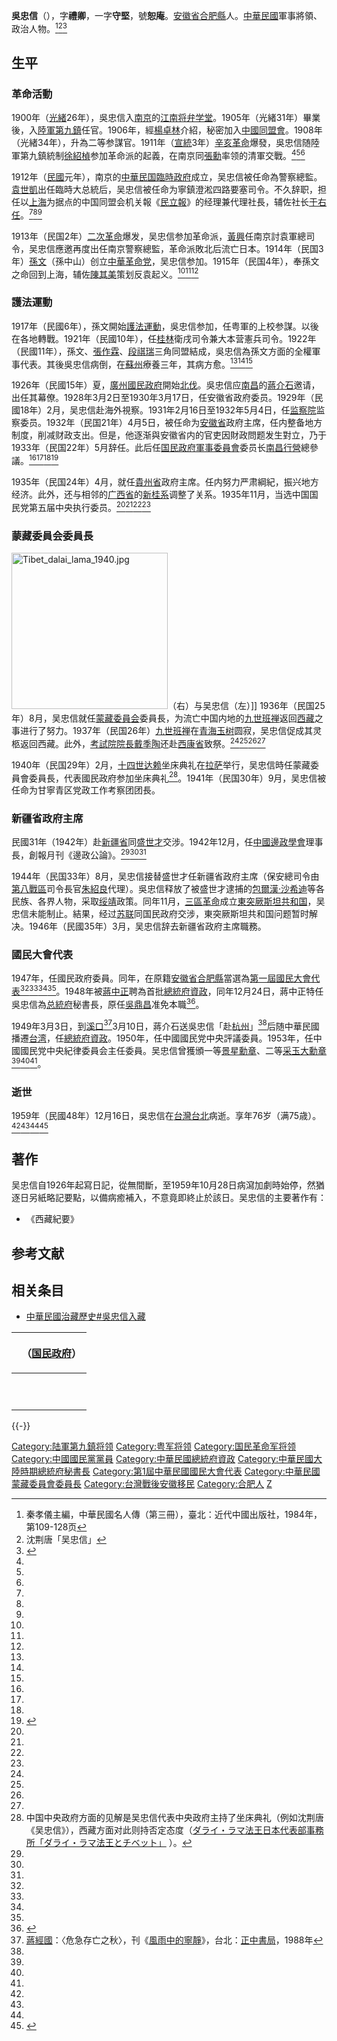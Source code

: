 {{noteTA
|G1=PP
|1=zh-cn:孙中山;zh-hk:孫中山;zh-tw:孫文;
|2=zh-cn:蒋介石;zh-hk:蔣介石;zh-tw:蔣中正
}}
{{Infobox_officeholder
|name = 吳忠信
|image name =Wu Zhongxin.jpg
|width = 180px
|office = {{ROC}}第2任[[總統府秘書長|總統府秘書長]]
|term_start = 1948年12月24日
|term_end = 1949年1月29日
|president = [[蔣中正|蔣中正]]
|predecessor = [[吳鼎昌|吳鼎昌]]
|successor = [[翁文灝|翁文灝]]
|office1 = {{flagicon|ROC}} 第7任[[新疆省政府|新疆省政府]]主席
|term_start1 = 1944年8月29日
|term_end1 = 1946年3月29日
|predecessor1 = [[盛世才|盛世才]]
|successor1 = [[張治中|張治中]]
|office2 = {{ROC-1928}}第6任[[行政院|行政院]][[蒙藏委員會|蒙藏委員會]]委員長
|term_start2 = 1936年8月8日
|term_end2 = 1944年12月6日
|predecessor2 = [[林雲陔|林雲陔]]
|successor2 = [[羅良鑒|羅良鑒]]
|office3 = {{flagicon|ROC}} 第6任[[貴州省政府|貴州省政府]]主席
|term_start3 = 1935年4月17日
|term_end3 = 1936年8月2日
|predecessor3 = [[王家烈|王家烈]]
|successor3 = [[顧祝同|顧祝同]]
|office4 = {{flagicon|ROC}} 第8任[[安徽省政府|安徽省政府]]主席
|term_start4 = 1932年4月5日
|term_end4 = 1933年5月16日
|predecessor4 = [[陳調元|陳調元]]
|successor4 = [[劉鎮華|劉鎮華]]
|period = 
|Sex = 男 
|Native place = [[安徽省|安徽省]][[合肥縣|合肥縣]]
|date of birth ={{birth date|1884|3|15}}
|date of death = {{death date and age|1959|12|16|1884|3|15}} 
|nationality = {{QING}}（1884年–1911年）<br> {{ROC-1912}}（1912年–?年）<br>{{ROC}}（?年–1959年）
|party = {{KMT|19px}}
|place of birth ={{QING}}[[安徽省|安徽省]][[合肥縣|合肥縣]] 
|place of death ={{ROC}}[[臺灣省|臺灣省]][[臺北市_(省轄市)|臺北市]]（今[[臺北市|臺北市]]）
|educate = 
*江南將弁學堂
|past = 
*（清朝）陸軍第9鎮35標第3營管帶<br><span style="color: blue;">(1905年)</span>
*（臨時政府）江浙滬聯軍總司令部執法官兼兵站總監<br><span style="color: blue;">(1911年)</span>
*（臨時政府）南京首都警察總監<br><span style="color: blue;">(1912年)</span>
*（護法政府）粵軍第7支隊司令兼汀州綏靖主任<br><span style="color: blue;">(1917年-1918年)</span>
*（護法政府）粵軍第2軍總指揮<br><span style="color: blue;">(1919年)</span>
*（護法政府）粵軍第7獨立旅旅長<br><span style="color: blue;">(1920年)</span>
*（護法政府）粵軍獨立第7旅旅長兼廣州大本營憲兵司令<br><span style="color: blue;">(1921年)</span>
*（國民政府）江蘇省政府委員<br><span style="color: blue;">(1927年)</span>
*（國民政府）淞滬警察廳長<br><span style="color: blue;">(1927年)</span>
*（國民政府）安徽省政府委員<br><span style="color: blue;">(1928年)</span>
*（國民政府）華北編遣委員會主任委員<br><span style="color: blue;">(1928年)</span>
*（國民政府）建設委員會委員<br><span style="color: blue;">(1929年)</span>
*（國民政府）導淮委員會常委、監察院監察委員<br><span style="color: blue;">(1931年)</span>
*（國民政府）安徽省政府委員兼主席<br><span style="color: blue;">(1932年3月-1933年5月)</span>
*（國民政府）国民政府軍事委員會委员长南昌行營總參議<br><span style="color: blue;">(1933年5月)</span>
*（國民政府）貴州省政府委員兼主席<br><span style="color: blue;">(1935年)</span>
*（國民政府）中国国民党第5屆中央執行委員<br><span style="color: blue;">(1935年11月)</span>
*（國民政府）蒙藏委員會委員長<br><span style="color: blue;">(1936年8月-1944年8月)</span>
*（國民政府）甘寧青區黨政工作考察團團長<br><span style="color: blue;">(1941年9月)</span>
*（國民政府）中國邊政學會理事長<br><span style="color: blue;">(1941年12月)</span>
*（國民政府）中國國民黨中央執行委員<br><span style="color: blue;">(1944年5月)</span>
*（國民政府）新疆省政府主席兼保安司令<br><span style="color: blue;">(1944年9月-1946年6月)</span>
*（國民政府）國民政府委員<br><span style="color: blue;">(1947年4月)</span>
*（國民政府）第1屆國民大會代表<br><span style="color: blue;">(1947年11月)</span>
*（中華民國）總統府資政<br><span style="color: blue;">(1948年-1959年12月16日)</span>
*（中華民國）總統府秘書長<br><span style="color: blue;">(1948年12月)</span>
*（中華民國）中央銀行常務理事及中國銀行董事<br><span style="color: blue;">(1950年)</span>
*（中華民國）中國國民黨中央評議委員<br><span style="color: blue;">(1950年8月)</span>
*（中華民國）中國國民黨中央紀律委員會主任委員<br><span style="color: blue;">(1953年)</span>
}}

'''吳忠信'''（{{bd|1884年|3月15日|1959年|12月16日|catIdx=W}}），字'''禮卿'''，一字'''守堅'''，號'''恕庵'''。[[安徽省|安徽省]][[合肥縣|合肥縣]]人。[[中華民國|中華民國]]軍事將領、政治人物。<ref name=qin>秦孝儀主編，中華民國名人傳（第三冊），臺北：近代中國出版社，1984年，第109-128页</ref><ref name=shen>沈荆唐「吴忠信」{{Cite book|author = [[中国社会科学院|中国社会科学院]]近代史研究所|title = 民国人物传 第10卷|year = 2000|publisher = [[中華書局|中華書局]]|isbn = 7-101-02114-X}}</ref><ref name=xu>{{Cite book|author = 徐友春主編|title = 民国人物大辞典 増訂版|year = 2007|publisher = 河北人民出版社|isbn = 978-7-202-03014-1}}</ref>

== 生平 ==
=== 革命活動 ===
1900年（[[光緒|光緒]]26年），吳忠信入[[南京市|南京]]的[[江南将弁学堂|江南将弁学堂]]。1905年（光緒31年）畢業後，入[[陸軍第九鎮|陸軍第九鎮]]任官。1906年，經[[楊卓林|楊卓林]]介紹，秘密加入[[中國同盟會|中國同盟會]]。1908年（光緒34年），升為二等参謀官。1911年（[[宣統|宣統]]3年）[[辛亥革命|辛亥革命]]爆發，吳忠信随陸軍第九鎮統制[[徐紹楨|徐紹楨]]参加革命派的起義，在南京同[[張勳|張勳]]率领的清軍交戰。<ref name=qin/><ref name=shen/><ref name=xu/>

1912年（[[中華民國|民國]]元年），南京的[[南京臨時政府|中華民国臨時政府]]成立，吴忠信被任命為警察總監。[[袁世凱|袁世凱]]出任臨時大总統后，吴忠信被任命为寧鎮澄淞四路要塞司令。不久辞职，担任以[[上海市|上海]]为据点的中国同盟会机关報《[[民立報|民立報]]》的经理兼代理社長，辅佐社长[[于右任|于右任]]。<ref name=qin/><ref name=shen/><ref name=xu/>

1913年（民国2年）[[二次革命|二次革命]]爆发，吴忠信参加革命派，[[黃興|黃興]]任南京討袁軍總司令，吴忠信應邀再度出任南京警察總監，革命派敗北后流亡日本。1914年（民国3年）[[孫文|孫文]]（孫中山）创立[[中華革命党|中華革命党]]，吴忠信参加。1915年（民国4年），奉孫文之命回到上海，辅佐[[陳其美|陳其美]]策划反袁起义。<ref name=qin/><ref name=shen/><ref name=xu/>

=== 護法運動 ===
1917年（民國6年），孫文開始[[護法運動|護法運動]]，吳忠信参加，任粤軍的上校参謀。以後在各地轉戰。1921年（民國10年），任[[桂林|桂林]]衛戌司令兼大本营憲兵司令。1922年（民國11年），孫文、[[張作霖|張作霖]]、[[段祺瑞|段祺瑞]]三角同盟結成，吳忠信為孫文方面的全權軍事代表。其後吳忠信病倒，在[[蘇州市|蘇州]]療養三年，其病方愈。<ref name=qin/><ref name=shen/><ref name=xu/>

1926年（民國15年）夏，[[廣州國民政府|廣州國民政府]]開始[[北伐|北伐]]。吳忠信应[[南昌市|南昌]]的[[蔣介石|蔣介石]]邀请，出任其幕僚。1928年3月2日至1930年3月17日，任安徽省政府委员。1929年（民國18年）2月，吴忠信赴海外視察。1931年2月16日至1932年5月4日，任[[监察院|监察院]]监察委员。1932年（民国21年）4月5日，被任命为[[安徽省_(中華民国)|安徽省]]政府主席，任内整备地方制度，削减财政支出。但是，他逐渐與安徽省内的官吏因財政問题发生對立，乃于1933年（民国22年）5月辞任。此后任[[国民政府軍事委員會|国民政府軍事委員會]]委员长[[南昌行營|南昌行營]]總參議。<ref name=qin/><ref name=shen/><ref name=xu/><ref name=liu>{{Cite book|author = 劉寿林等編|title = 民國職官年表|year = 1995|publisher = 中華書局|isbn = 7-101-01320-1}}</ref>

1935年（民国24年）4月，就任[[貴州省_(中華民國)|貴州省]]政府主席。任内努力严肃綱紀，振兴地方经济。此外，还与相邻的[[广西省|广西省]]的[[新桂系|新桂系]]调整了关系。1935年11月，当选中国国民党第五届中央执行委员。<ref name=qin/><ref name=shen/><ref name=xu/><ref name=liu/>

=== 蒙藏委員会委員長 ===
[[File:Tibet_dalai_lama_1940.jpg|250px]]（右）与吴忠信（左）]]
1936年（民国25年）8月，吴忠信就任[[蒙藏委員会|蒙藏委員会]]委員長，为流亡中国内地的[[九世班禅|九世班禅]]返回[[西藏|西藏]]之事进行了努力。1937年（民国26年）[[九世班禅|九世班禅]]在[[青海|青海]][[玉树|玉树]]圆寂，吴忠信促成其灵柩返回西藏。此外，[[考試院院長|考試院院長]][[戴季陶|戴季陶]]还赴[[西康省|西康省]]致祭。<ref name=qin/><ref name=shen/><ref name=xu/><ref name=liu/>

1940年（民国29年）2月，[[十四世达赖|十四世达赖]]坐床典礼在[[拉萨|拉萨]]举行，吴忠信時任蒙藏委員會委員長，代表國民政府参加坐床典礼<ref>中国中央政府方面的见解是吴忠信代表中央政府主持了坐床典礼（例如沈荆唐《吴忠信》），西藏方面对此则持否定态度（[http://www.tibethouse.jp/dalai_lama/hh_and_pl.html ダライ・ラマ法王日本代表部事務所「ダライ・ラマ法王とチベット」] {{Wayback|url=http://www.tibethouse.jp/dalai_lama/hh_and_pl.html |date=20130706011946 }}）。</ref>。1941年（民国30年）9月，吴忠信被任命为甘寧青区党政工作考察团团長。

=== 新疆省政府主席 ===
民國31年（1942年）赴[[新疆省|新疆省]]同[[盛世才|盛世才]]交涉。1942年12月，任[[中國邊政學會|中國邊政學會]]理事長，創報月刊《邊政公論》。<ref name=qin/><ref name=shen/><ref name=xu/>

1944年（民国33年）8月，吴忠信接替盛世才任新疆省政府主席（保安總司令由[[抗日战争第八战區|第八戰區]]司令長官[[朱紹良|朱紹良]]代理）。吳忠信释放了被盛世才逮捕的[[包爾漢·沙希迪|包爾漢·沙希迪]]等各民族、各界人物，采取[[绥靖|绥靖]]政策。同年11月，[[三區革命|三區革命]]成立[[東突厥斯坦第二共和国|東突厥斯坦共和国]]，吴忠信未能制止。結果，经过[[苏联|苏联]]同国民政府交涉，東突厥斯坦共和国问题暂时解决。1946年（民國35年）3月，吴忠信辞去新疆省政府主席職務。

=== 國民大會代表 ===
1947年，任國民政府委員。同年，在原籍[[安徽省|安徽省]][[合肥縣|合肥縣]]當選為[[第一屆國民大會代表|第一屆國民大會代表]]<ref name=qin/><ref name=shen/><ref name=xu/><ref name=liu/>。1948年被[[蔣中正|蔣中正]]聘為首批[[中華民國總統府資政|總統府資政]]，同年12月24日，蔣中正特任吳忠信為[[中華民國總統府|总統府]]秘書長，原任[[吳鼎昌|吳鼎昌]]准免本職<ref name=民>{{cite book |editors=[[李新_(1918年)|李新]]總主編，[[中國社會科學院|中國社會科學院]]近代史研究所[[中華民國史|中華民國史]]研究室編，韓信夫、姜克夫主編 |title=《中華民國史大事記》 |location=[[北京|北京]] |publisher=[[中華書局|中華書局]] |year=2011 }}</ref>{{rp|8759}}。

1949年3月3日，到[[溪口鎮_(宁波市)|溪口]]<ref name=靜>[[蔣經國|蔣經國]]：〈危急存亡之秋〉，刊《[[風雨中的寧靜|風雨中的寧靜]]》，台北：[[正中書局|正中書局]]，1988年</ref>{{rp|164}}3月10日，蔣介石送吳忠信「赴[[杭州|杭州]]」<ref name=靜/>{{rp|166}}后随中華民國播遷[[台湾|台湾]]，任[[總統府資政|總統府資政]]。1950年，任中國國民党中央評議委員。1953年，任中國國民党中央紀律委員会主任委員。吴忠信曾獲頒一等[[景星勳章|景星勳章]]、二等[[采玉大勳章|采玉大勳章]]<ref name=qin/><ref name=shen/><ref name=xu/>。

=== 逝世 ===
1959年（民國48年）12月16日，吳忠信在[[中華民國|台灣台北]]病逝。享年76岁（满75歳）。　<ref name=qin/><ref name=shen/><ref name=xu/><ref>{{Cite web |url=http://linux201.drnh.gov.tw/textdb/people/hisqry_idx.php |title=國史館人名權威查詢系統 |accessdate=2009-07-21 |archive-date=2009-02-08 |archive-url=https://web.archive.org/web/20090208211020/http://linux201.drnh.gov.tw/textdb/people/hisqry_idx.php |dead-url=yes }}</ref>

==著作==
吴忠信自1926年起寫日記，從無間斷，至1959年10月28日病瀉加劇時始停，然猶逐日另紙略記要點，以備病癒補入，不意竟即終止於該日。吴忠信的主要著作有：
*《西藏紀要》

== 参考文献 ==
{{reflist}}

== 相关条目 ==
*[[中華民國治藏歷史#吳忠信入藏|中華民國治藏歷史#吳忠信入藏]]

{| class="wikitable" style="margin:0 auto"
|- 
!　{{CHN1928}}（[[国民政府|国民政府]]）
{{先代次代|[[安徽省_(中華民国)|安徽省]]政府主席|<small>1932年4月—1933年5月</small>|[[陳調元|陳調元]]|[[劉鎮華|劉鎮華]]}}
{{先代次代|[[貴州省_(中華民国)|貴州省]]政府主席|<small>1935年4月—1936年8月</small>|[[王家烈|王家烈]]|[[顧祝同|顧祝同]]}}
{{先代次代|[[蒙藏委員会|蒙藏委員会]]委員長|<small>1936年8月—1944年12月</small>|[[林雲陔|林雲陔]]|[[羅良鑑|羅良鑑]]}}
{{先代次代|[[新疆省|新疆省]]政府主席|<small>1944年8月—1946年3月</small>|[[盛世才|盛世才]]|[[張治中|張治中]]}}
|- 
!　{{CHN1928}}
{{先代次代|总統府秘書長|<small>1948年12月—1949年1月</small>|[[吴鼎昌|吴鼎昌]]|[[翁文灝|翁文灝]]}}
|}

{{-}}
{{行憲前監察委員}}
{{中華民國總統府秘書長}}
{{中華民國總統府資政}}
{{上海市市长}}
{{安徽行政长官|ROC}}
{{贵州行政长官|ROC}}
{{新疆行政长官|ROC}}
{{中國國民黨中央執行委員會常務委員}}
{{DEFAULTSORT:Wu吳}}
[[Category:陆軍第九鎮将领|Category:陆軍第九鎮将领]]
[[Category:粤军将领|Category:粤军将领]]
[[Category:国民革命军将领|Category:国民革命军将领]]
[[Category:中國國民黨黨員|Category:中國國民黨黨員]]
[[Category:中華民國總統府資政|Category:中華民國總統府資政]]
[[Category:中華民國大陸時期總統府秘書長|Category:中華民國大陸時期總統府秘書長]]
[[Category:第1屆中華民國國民大會代表|Category:第1屆中華民國國民大會代表]]
[[Category:中華民國蒙藏委員會委員長|Category:中華民國蒙藏委員會委員長]]
[[Category:台灣戰後安徽移民|Category:台灣戰後安徽移民]]
[[Category:合肥人|Category:合肥人]]
[[Category:吳姓|Z]]